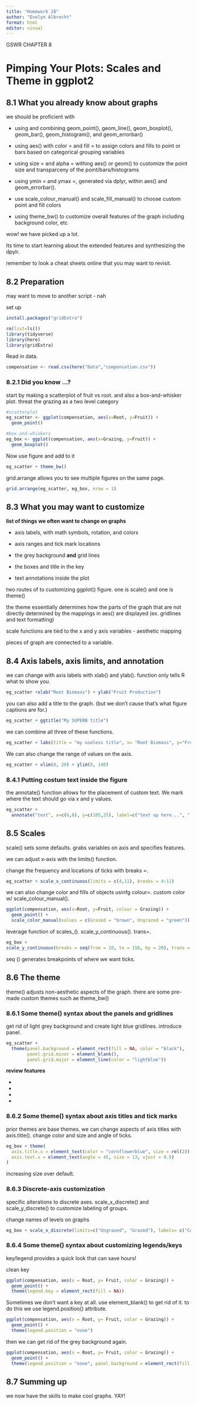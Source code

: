 ```yaml
---
title: "Homework 28"
author: "Evelyn Albrecht"
format: html
editor: visual
---
```


GSWR CHAPTER 8

# Pimping Your Plots: Scales and Theme in ggplot2

## 8.1 What you already know about graphs

we should be proficient with

-   using and combining geom_point(), geom_line(), geom_boxplot(), geom_bar(), geom_histogram(), and geom_errorbar()

-   using aes() with color = and fill = to assign colors and fills to point or bars based on categorical grouping variables

-   using size = and alpha = withing aes() or geom() to customize the point size and transparceny of the point/bars/histograms

-   using ymin = and ymax =, generated via dplyr, within aes() and geom_errorbar().

-   use scale_colour_manual() and scale_fill_manual() to choose custom point and fill colors

-   using theme_bw() to customize overall features of the graph including background color, etc

wow! we have picked up a lot.

Its time to start learning about the extended features and synthesizing the dpylr.

remember to look a cheat sheets online that you may want to revisit.

## 8.2 Preparation

may want to move to another script - nah

set up

```r
install.packages("gridExtra")
```

```r
rm(list=ls()) 
library(tidyverse)
library(here)
library(gridExtra)
```

Read in data.

```r
compensation <- read.csv(here("Data","compensation.csv"))
```

### 8.2.1 Did you know ...? 

start by making a scatterplot of fruit vs root. and also a box-and-whisker plot. threat the grazing as a two level category

```r
#scatterplot 
eg_scatter <- ggplot(compensation, aes(x=Root, y=Fruit)) + 
  geom_point()

#box-and-whiskers
eg_box <- ggplot(compensation, aes(x=Grazing, y=Fruit)) + 
  geom_boxplot()
```

Now use figure and add to it

```r
eg_scatter + theme_bw()
```

grid.arrange allows you to see multiple figures on the same page.

```r
grid.arrange(eg_scatter, eg_box, nrow = 1)
```

## 8.3 What you may want to customize

**list of things we often want to change on graphs**

-   axis labels, with math symbols, rotation, and colors

-   axis ranges and tick mark locations

-   the grey background **and** grid lines

-   the boxes and title in the key

-   text annotations inside the plot

two routes of to customizing ggplot() figure. one is scale() and one is theme()

the theme essentially determines how the parts of the graph that are not directly determined by the mappings in aes() are displayed (ex. gridlines and text formatting)

scale functions are tied to the x and y axis variables - aesthetic mapping

pieces of graph are connected to a variable.

## 8.4 Axis labels, axis limits, and annotation

we can change with axis labels with xlab() and ylab(). function only tells R what to show you.

```r
eg_scatter +xlab("Root Biomass") + ylab("Fruit Production")
```

you can also add a title to the graph. (but we don't cause that's what figure captions are for.)

```r
eg_scatter + ggtitle("My SUPERB title")
```

we can combine all three of these functions.

```r
eg_scatter + labs(title = "my useless title", x= "Root Biomass", y="Fruit Production")
```

We can also change the range of values on the axis.

```r
eg_scatter + xlim(0, 20) + ylim(0, 140)
```

### 8.4.1 Putting costum text inside the figure 

the annotate() function allows for the placement of custom text. We mark where the text should go via x and y values.

```r
eg_scatter + 
  annotate("text", x=c(6,8), y=c(105,25), label=c("text up here...", "...and text down here"))
```

## 8.5 Scales

scale() sets some defaults. grabs variables on axis and specifies features.

we can adjust x-axis with the limits() function.

change the frequency and locations of ticks with breaks =.

```r
eg_scatter + scale_x_continuous(limits = c(4,11), breaks = 4:11)
```

we can also change color and fills of objects usinfg colour=. custom color w/ scale_colour_manual().

```r
ggplot(compensation, aes(x=Root, y=Fruit, colour = Grazing)) + 
  geom_point() +
  scale_color_manual(values = c(Grazed = "brown", Ungrazed = "green"))
```

leverage function of scales\_(). scale_y_continuous(). trans=.

```r
eg_box + 
scale_y_continuous(breaks = seq(from = 10, to = 150, by = 20), trans = "log10")
```

seq () generates breakpoints of where we want ticks.

## 8.6 The theme 

theme() adjusts non-aesthetic aspects of the graph. there are some pre-made custom themes such ae theme_bw()

### 8.6.1 Some theme() syntax about the panels and gridlines 

get rid of light grey background and create light blue gridlines. introduce panel.

```r
eg_scatter + 
  theme(panel.background = element_rect(fill = NA, color = "black"), 
        panel.grid.minor = element_blank(), 
        panel.grid.major = element_line(color = "lightblue"))
```

**review features**

-   

-   

-   

-   

### 8.6.2 Some theme() syntax about axis titles and tick marks 

prior themes are base themes. we can change aspects of axis titles with axis.title(). change color and size and angle of ticks.

```r
eg_box + theme(
  axis.title.x = element_text(color = "cornflowerblue", size = rel(2)), 
  axis.text.x = element_text(angle = 45, size = 13, vjust = 0.5)
)
```

increasing size over default.

### 8.6.3 Discrete-axis customization

specific alterations to discrete axes. scale_x_discrete() and scale_y_discrete() to customize labeling of groups.

change names of levels on graphs

```r
eg_box + scale_x_discrete(limits=c("Ungrazed", "Grazed"), labels= c("Control", "Grazed"))
```

### 8.6.4 Some theme() syntax about customizing legends/keys

key/legend provides a quick look that can save hours!

clean key

```r
ggplot(compensation, aes(x = Root, y= Fruit, color = Grazing)) + 
  geom_point() + 
  theme(legend.key = element_rect(fill = NA))
```

Sometimes we don't want a key at all. use element_blank() to get rid of it. to do this we use legend.position() attribute.

```r
ggplot(compensation, aes(x = Root, y= Fruit, color = Grazing)) + 
  geom_point() + 
  theme(legend.position = "none")
```

then we can get rid of the grey background again.

```r
ggplot(compensation, aes(x = Root, y= Fruit, color = Grazing)) + 
  geom_point() + 
  theme(legend.position = "none", panel.background = element_rect(fill = NA)) 
```

## 8.7 Summing up

we now have the skills to make cool graphs. YAY!
